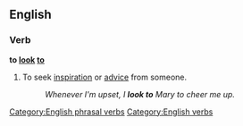 ==English==

===Verb===
'''to [[look]] [[to]]'''

# {{idiom}} To seek [[inspiration]] or [[advice]] from someone.
#:''Whenever I'm upset, I '''look to''' Mary to cheer me up.''

[[Category:English phrasal verbs]]
[[Category:English verbs]]